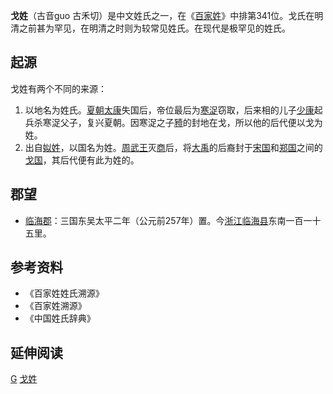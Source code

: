 {{姓氏
|姓氏=戈
|拼音=Gē
|中国大陆=Ge
|台湾=Ko
|香港=
|澳门=
|新加坡=
|马来西亚=
|越南=Qua
|韩国=
|反切=
|同音字=
|堂号=
|郡望=[[临海郡|临海郡]]
}}
'''戈姓'''（古音guo 古禾切）是中文姓氏之一，在《[[百家姓|百家姓]]》中排第341位。戈氏在明清之前甚为罕见，在明清之时则为较常见姓氏。在现代是极罕见的姓氏。

== 起源 ==
戈姓有两个不同的来源：
#以地名为姓氏。[[夏朝|夏朝]][[太康|太康]]失国后，帝位最后为[[寒浞|寒浞]]窃取，后来相的儿子[[少康|少康]]起兵杀寒浞父子，复兴夏朝。因寒浞之子[[豷|豷]]的封地在戈，所以他的后代便以戈为姓。
#出自[[姒姓|姒姓]]，以国名为姓。[[周武王|周武王]]灭[[商朝|商]]后，将[[大禹|大禹]]的后裔封于[[宋国|宋国]]和[[郑国|郑国]]之间的[[戈国|戈国]]，其后代便有此为姓的。

== 郡望 ==
* [[临海郡|临海郡]]：三国东吴太平二年（公元前257年）置。今[[浙江|浙江]][[临海县|临海县]]东南一百一十五里。

== 参考资料 ==
{{Reflist|2}}
* 《百家姓姓氏溯源》
* 《百家姓溯源》
* 《中国姓氏辞典》

== 延伸阅读 ==
{{Wikisource further reading}}

[[Category:漢姓|G]]
[[Category:戈姓|]]